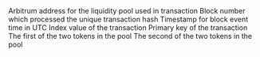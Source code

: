 <ParamField path="_0">

</ParamField>
<ParamField path="contract_address">
Arbitrum address for the liquidity pool used in transaction
</ParamField>
<ParamField path="evt_block_number">
Block number which processed the unique transaction hash
</ParamField>
<ParamField path="evt_block_time">
Timestamp for block event time in UTC
</ParamField>
<ParamField path="evt_index">
Index value of the transaction
</ParamField>
<ParamField path="evt_tx_hash">
Primary key of the transaction
</ParamField>
<ParamField path="pair">

</ParamField>
<ParamField path="token0">
The first of the two tokens in the pool
</ParamField>
<ParamField path="token1">
The second of the two tokens in the pool
</ParamField>

